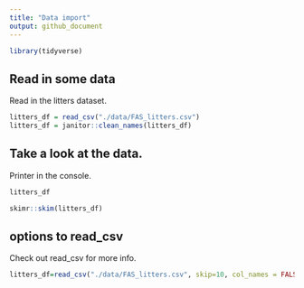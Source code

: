 ```yaml
---
title: "Data import"
output: github_document
---
```


```r
library(tidyverse)
```

## Read in some data

Read in the litters dataset.

```r
litters_df = read_csv("./data/FAS_litters.csv")
litters_df = janitor::clean_names(litters_df)
```

## Take a look at the data.
Printer in the console.
```r
litters_df
```
```r
skimr::skim(litters_df)
```

## options to read_csv

Check out read_csv for more info.
```r
litters_df=read_csv("./data/FAS_litters.csv", skip=10, col_names = FALSE)
```

